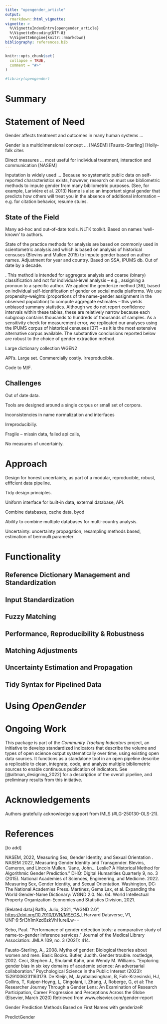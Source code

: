 ```yaml
---
title: "opengender_article"
output: 
  rmarkdown::html_vignette:
vignette: >
  %\VignetteIndexEntry{opengender_article}
  %\VignetteEncoding{UTF-8}
  %\VignetteEngine{knitr::rmarkdown}
bibliography: references.bib
---
```


```r
knitr::opts_chunk$set(
  collapse = TRUE,
  comment = "#>"
)
```

```r
#library(opengender)
```

# Summary

# Statement of Need

Gender affects treatment and outcomes in many human systems ...

Gender is a multidimensional concept ... [NASEM] [Fausto-Sterling] [Holly-falk cites

Direct measures ... most useful for individual treatment, interaction and communication [NASEM]

Inputation is widely used ... Because no systematic public data on self-reported characteristics exists, however, research on must use bibliometric methods to impute gender from many bibliometric purposes. (See, for example, Larivière et al. 2013) Name is also an important signal gender that predicts how others will treat you in the absence of additional information -- e.g. for citation behavior, resume stuies.

## State of the Field

Many ad-hoc and out-of-date tools. NLTK toolkit. Based on names 'well-known' to authors.

State of the practice methods for analysis are based on commonly used in scientometric analysis and which is based on analysis of historical censuses (Blevins and Mullen 2015) to impute gender based on author names. Adjustment for year and country. Based on SSA, IPUMS db. Out of date by a decade.

. This method is intended for aggregate analysis and coarse (binary) classification and not for individual-level analysis -- e.g., assigning a pronoun to a specific author. We applied the genderize method [36], based on individual self-identification of gender on social media platforms. We use propensity-weights (proportions of the name-gender assignment in the observed population) to compute aggregate estimates -- this yields unbiased summary statistics. Although we do not report confidence intervals within these tables, these are relatively narrow because each subgroup contains thousands to hundreds of thousands of samples. As a sensitivity check for measurement error, we replicated our analyses using the IPUMS corpus of historical censuses [37] -- as it is the most extensive alternative corpus available. The substantive conclusions reported below are robust to the choice of gender extraction method.

Large dictionary collection WGEN2

API's. Large set. Commercially costly. Irreproducible.

Code to M/F.

## Challenges

Out of date data.

Tools are designed around a single corpus or small set of corpora.

Inconsistencies in name normalization and interfaces

Irreproducibiliy.

Fragile -- missin data, failed api calls,

No measures of uncertainty.

# Approach

Design for honest uncertainty, as part of a modular, reproducible, robust, efffcient data pipeline.

Tidy design principles.

Uniform interface for built-in data, external database, API.

Combine databases, cache data, byod

Ability to combine multiple databases for multi-country analysis.

Uncertainty: uncertainty propagation, resampling methods based, estimation of bernoulli parameter

# Functionality

## Reference Dictionary Management and Standardization

## Input Standardization

## Fuzzy Matching

## Performance, Reproducibility & Robustness

## Matching Adjustments

## Uncertainty Estimation and Propagation

## Tidy Syntax for Pipelined Data

# Using *OpenGender*

# Ongoing Work

This package is part of the *Community Tracking Indicators* project, an initiative to develop standardized indicators that describe the volume and types of open science output systematically over time, using existing open data sources. It functions as a standalone tool in an open pipeline describe a replicable to clean, integrate, code, and analyze multiple bibliometric sources to enable continuous publication of indicators. See [@altman_designing_2022] for a description of the overall pipeline, and preliminary results from this initiative.

# Acknowledgements

Authors gratefully acknowledge support from IMLS (#LG-250130-OLS-21).

# References

[to add]

NASEM, 2022, Measuring Sex, Gender Identity, and Sexual Orientation . NASEM 2022, Measuring Gender Identity and Transgender. Blevins, Cameron, and Lincoln Mullen. "Jane, John... Leslie? A Historical Method for Algorithmic Gender Prediction." DHQ: Digital Humanities Quarterly 9, no. 3 (2015). National Academies of Sciences, Engineering, and Medicine. 2022. Measuring Sex, Gender Identity, and Sexual Orientation. Washington, DC: The National Academies Press. Martínez, Gema Lax, et al. Expanding the World Gender-Name Dictionary: WGND 2.0. No. 64. World Intellectual Property Organization-Economics and Statistics Division, 2021.

[Related data] Raffo, Julio, 2021, "WGND 2.0", <https://doi.org/10.7910/DVN/MSEGSJ>, Harvard Dataverse, V1, UNF:6:5rI3h1mXzd6zkVhHurelLw==

Sebo, Paul. "Performance of gender detection tools: a comparative study of name-to-gender inference services." Journal of the Medical Library Association: JMLA 109, no. 3 (2021): 414.

Fausto-Sterling, A., 2008. Myths of gender: Biological theories about women and men. Basic Books. Butler, Judith. Gender trouble. routledge, 2002. Ceci, Stephen J., Shulamit Kahn, and Wendy M. Williams. "Exploring gender bias in six key domains of academic science: An adversarial collaboration." Psychological Science in the Public Interest (2023): 15291006231163179. De Kleijn, M, Jayabalasingham, B, Falk-Krzesinski, HJ, Collins, T, Kuiper-Hoyng, L, Cingolani, I, Zhang, J, Roberge, G, et al: The Researcher Journey Through a Gender Lens: An Examination of Research Participation, Career Progression and Perceptions Across the Globe (Elsevier, March 2020) Retrieved from www.elsevier.com/gender-report

Gender Prediction Methods Based on First Names with genderizeR

PredictGender
